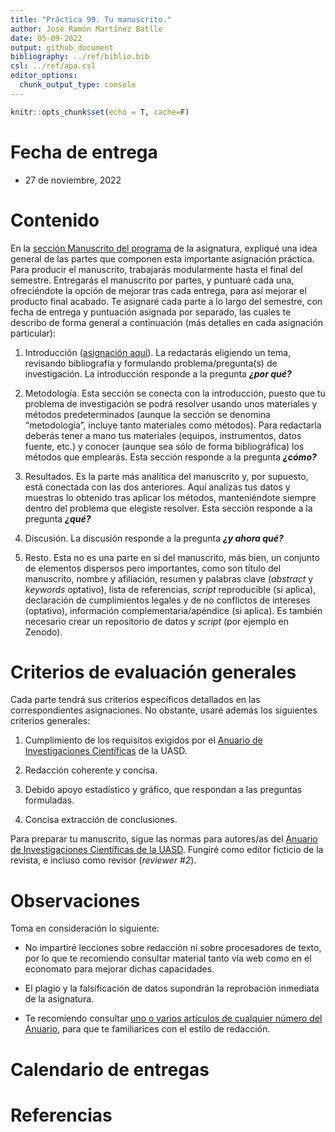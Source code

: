 ```yaml
---
title: "Práctica 99. Tu manuscrito."
author: José Ramón Martínez Batlle
date: 05-09-2022
output: github_document
bibliography: ../ref/biblio.bib
csl: ../ref/apa.csl
editor_options: 
  chunk_output_type: console
---
```


```r
knitr::opts_chunk$set(echo = T, cache=F)
```

# Fecha de entrega

- 27 de noviembre, 2022 

# Contenido

En la [sección Manuscrito del programa](../programa-geomorfologia.md#manuscrito) de la asignatura, expliqué una idea general de las partes que componen esta importante asignación práctica. Para producir el manuscrito, trabajarás modularmente hasta el final del semestre. Entregarás el manuscrito por partes, y puntuaré cada una, ofreciéndote la opción de mejorar tras cada entrega, para así mejorar el producto final acabado. Te asignaré cada parte a lo largo del semestre, con fecha de entrega y puntuación asignada por separado, las cuales te describo de forma general a continuación (más detalles en cada asignación particular):

1. Introducción ([asignación aquí](practica-99-tu-manuscrito-1-introduccion.md)). La redactarás eligiendo un tema, revisando bibliografía y formulando problema/pregunta(s) de investigación. La introducción responde a la pregunta ***¿por qué?***

2. Metodología. Esta sección se conecta con la introducción, puesto que tu problema de investigación se podrá resolver usando unos materiales y métodos predeterminados (aunque la sección se denomina "metodología", incluye tanto materiales como métodos). Para redactarla deberás tener a mano tus materiales (equipos, instrumentos, datos fuente, etc.) y conocer (aunque sea sólo de forma bibliográfica) los métodos que emplearás. Esta sección responde a la pregunta ***¿cómo?***

3. Resultados. Es la parte más analítica del manuscrito y, por supuesto, está conectada con las dos anteriores. Aquí analizas tus datos y muestras lo obtenido tras aplicar los métodos, manteniéndote siempre dentro del problema que elegiste resolver. Esta sección responde a la pregunta ***¿qué?***

4. Discusión. La discusión responde a la pregunta ***¿y ahora qué?***

5. Resto. Esta no es una parte en sí del manuscrito, más bien, un conjunto de elementos dispersos pero importantes, como son título del manuscrito, nombre y afiliación, resumen y palabras clave (*abstract* y *keywords* optativo), lista de referencias, *script* reproducible (si aplica), declaración de cumplimientos legales y de no conflictos de intereses (optativo), información complementaria/apéndice (si aplica). Es también necesario crear un repositorio de datos y *script* (por ejemplo en Zenodo).

# Criterios de evaluación generales

Cada parte tendrá sus criterios específicos detallados en las correspondientes asignaciones. No obstante, usaré además los siguientes criterios generales:

1. Cumplimiento de los requisitos exigidos por el [Anuario de Investigaciones Científicas](https://www.uasd.edu.do/index.php/publicaciones-cientificas) de la UASD.

2. Redacción coherente y concisa.

3. Debido apoyo estadístico y gráfico, que respondan a las preguntas formuladas.

4. Concisa extracción de conclusiones.

Para preparar tu manuscrito, sigue las normas para autores/as del [Anuario de Investigaciones Científicas de la UASD](docs/instrucciones-para-autores-anuario-investigaciones-cientificas-UASD.pdf). Fungiré como editor ficticio de la revista, e incluso como revisor (*reviewer&nbsp;#2*).

# Observaciones

Toma en consideración lo siguiente:

  * No impartiré lecciones sobre redacción ni sobre procesadores de texto, por lo que te recomiendo consultar material tanto vía web como en el economato para mejorar dichas capacidades.

  * El plagio y la falsificación de datos supondrán la reprobación inmediata de la asignatura.

  * Te recomiendo consultar [uno o varios artículos de cualquier número del Anuario](https://www.uasd.edu.do/index.php/publicaciones-cientificas), para que te familiarices con el estilo de redacción.

# Calendario de entregas





# Referencias
